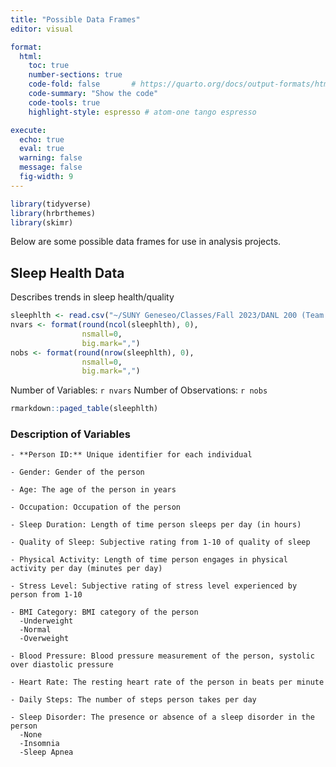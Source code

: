 ```yaml
---
title: "Possible Data Frames"
editor: visual

format: 
  html:
    toc: true
    number-sections: true
    code-fold: false       # https://quarto.org/docs/output-formats/html-code.html
    code-summary: "Show the code"
    code-tools: true
    highlight-style: espresso # atom-one tango espresso

execute: 
  echo: true
  eval: true
  warning: false
  message: false
  fig-width: 9
---
```


```r
library(tidyverse)
library(hrbrthemes)
library(skimr)

```

Below are some possible data frames for use in analysis projects.

## Sleep Health Data

Describes trends in sleep health/quality

```r
sleephlth <- read.csv("~/SUNY Geneseo/Classes/Fall 2023/DANL 200 (Team Pr)/dan-noone.github.io/Sleep_health_and_lifestyle_dataset.csv")
nvars <- format(round(ncol(sleephlth), 0), 
                nsmall=0, 
                big.mark=",") 
nobs <- format(round(nrow(sleephlth), 0), 
                nsmall=0, 
                big.mark=",")
```

Number of Variables: `r nvars` Number of Observations: `r nobs`

```r
rmarkdown::paged_table(sleephlth)
```

### Description of Variables

```         
- **Person ID:** Unique identifier for each individual

- Gender: Gender of the person

- Age: The age of the person in years

- Occupation: Occupation of the person

- Sleep Duration: Length of time person sleeps per day (in hours)

- Quality of Sleep: Subjective rating from 1-10 of quality of sleep

- Physical Activity: Length of time person engages in physical activity per day (minutes per day)

- Stress Level: Subjective rating of stress level experienced by person from 1-10

- BMI Category: BMI category of the person
  -Underweight
  -Normal
  -Overweight
  
- Blood Pressure: Blood pressure measurement of the person, systolic over diastolic pressure

- Heart Rate: The resting heart rate of the person in beats per minute

- Daily Steps: The number of steps person takes per day

- Sleep Disorder: The presence or absence of a sleep disorder in the person
  -None
  -Insomnia
  -Sleep Apnea
```


